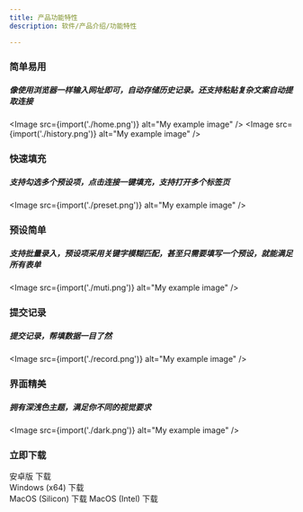 ```yaml
---
title: 产品功能特性
description: 软件/产品介绍/功能特性

---
```





### 简单易用
##### 像使用浏览器一样输入网址即可，自动存储历史记录。还支持粘贴复杂文案自动提取连接
<Image src={import('./home.png')} alt="My example image" />
<Image src={import('./history.png')} alt="My example image" />

### 快速填充
##### 支持勾选多个预设项，点击连接一键填充，支持打开多个标签页
<Image src={import('./preset.png')} alt="My example image" />

### 预设简单
##### 支持批量录入，预设项采用关键字模糊匹配，甚至只需要填写一个预设，就能满足所有表单
<Image src={import('./muti.png')} alt="My example image" />

### 提交记录
##### 提交记录，帮填数据一目了然
<Image src={import('./record.png')} alt="My example image" />

### 界面精美
##### 拥有深浅色主题，满足你不同的视觉要求
<Image src={import('./dark.png')} alt="My example image" />

### 立即下载

<LinkButton href="/download/qingyi-1.0.2.apk" download="qingyi-1.0.2.apk">安卓版 下载</LinkButton><br/>
<LinkButton href="/download/qingyi-1.0.4.exe" icon="seti:windows" download="qingyi-1.0.4.exe">Windows (x64) 下载</LinkButton><br/>
<LinkButton href="/download/qingyi-1.0.4.dmg" icon="apple" download="qingyi-1.0.4.dmg">MacOS (Silicon) 下载</LinkButton>
<LinkButton href="/download/qingyi-1.0.4-intel.dmg" icon="apple" download="qingyi-1.0.4-intel.dmg">MacOS (Intel) 下载</LinkButton>
